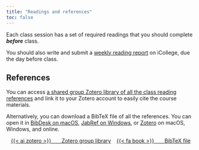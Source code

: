 ```yaml
---
title: "Readings and references"
toc: false
---
```


Each class session has a set of required readings that you should complete ***before*** class.

You should also write and submit a [weekly reading report](/assignment/reading-report.qmd) on iCollege, due the day before class.

## References

You can access [a shared group Zotero library of all the class reading references](https://www.zotero.org/groups/compasp23) and link it to your Zotero account to easily cite the course materials. 

Alternatively, you can download a BibTeX file of all the references. You can open it in [BibDesk on macOS](http://bibdesk.sourceforge.net/), [JabRef on Windows](http://www.jabref.org/), or [Zotero](https://www.zotero.org/) on macOS, Windows, and online.

<p class="buttons" style="text-align:center;">
<a class="btn btn-danger" target="_blank" href="https://www.zotero.org/groups/compasp23">{{< ai zotero >}}&emsp;&emsp;Zotero group library</a> &ensp;
<a class="btn btn-danger" target="_blank" href="/files/bib/readings.bib" role="button">{{< fa book >}}&emsp;&emsp;BibTeX file</a>
</p>
